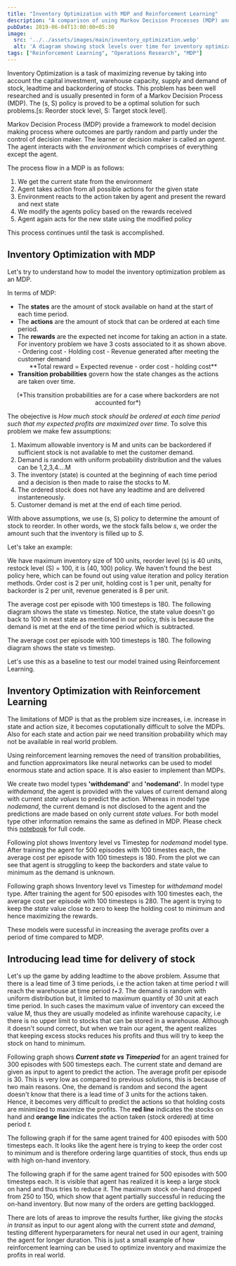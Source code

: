 ```yaml
---
title: "Inventory Optimization with MDP and Reinforcement Learning"
description: "A comparison of using Markov Decision Processes (MDP) and Reinforcement Learning to solve the classic inventory optimization problem."
pubDate: 2019-06-04T13:00:00+05:30
image:
  src: '../../assets/images/main/inventory_optimization.webp'
  alt: 'A diagram showing stock levels over time for inventory optimization.'
tags: ["Reinforcement Learning", "Operations Research", "MDP"]
---
```



Inventory Optimization is a task of maximizing revenue by taking into account the capital investment, warehouse capacity, supply and demand of stock, leadtime and backordering of stocks. This problem has been well researched and is usually presented in form of a Markov Decision Process (MDP). The (s, S) policy is proved to be a optimal solution for such problems.[s: Reorder stock level, S: Target stock level].

Markov Decision Process (MDP) provide a framework to model decision making process where outcomes are partly random and partly under the control of decision maker. The learner or decision maker is called an *agent*. The agent interacts with the *environment* which comprises of everything except the agent.

The process flow in a MDP is as follows:
1. We get the current state from the environment
2. Agent takes action from all possible actions for the given state
3. Environment reacts to the action taken by agent and present the reward and next state
4. We modify the agents policy based on the rewards received
5. Agent again acts for the new state using the modified policy

This process continues until the task is accomplished.

## Inventory Optimization with MDP

Let's try to understand how to model the inventory optimization problem as an MDP.

<BlogImage src={invoptEx1Img} alt="Inventory Problem Example" caption="Inventory Problem (Source: Andrew Schaefer, EWO Seminar PPT, Oct 2006)" />

In terms of MDP:
- The **states** are the amount of stock available on hand at the start of each time period.
- The **actions** are the amount of stock that can be ordered at each time period.
- The **rewards** are the expected net income for taking an action in a state. For inventory problem we have 3 costs associated to it as shown above.
       - Ordering cost
       - Holding cost
       - Revenue generated after meeting the customer demand
  <Center>**Total reward = Expected revenue - order cost - holding cost**</Center>
- **Transition probabilities** govern how the state changes as the actions are taken over time.

<BlogImage src={invopttransprob} alt="Transition probabilites for inventory problem"/>
<Center>(*This transition probabilities are for a case where backorders are not accounted for*)</Center>

The obejective is *How much stock should be ordered at each time period such that my expected profits are maximized over time*. To solve this problem we make few assumptions:

1. Maximum allowable inventory is M and units can be backordered if sufficient stock is not available to met the customer demand.
2. Demand is random with uniform probability distribution and the values can be 1,2,3,4....M
3. The inventory (state) is counted at the beginning of each time period and a decision is then made to raise the stocks to M.
4. The ordered stock does not have any leadtime and are delivered instanteneously.
5. Customer demand is met at the end of each time period.

With above assumptions, we use (s, S) policy to determine the amount of stock to reorder. In other words, we the stock falls below *s*, we order the amount such that the inventory is filled up to *S*.

Let's take an example:

<DownloadLink href="/files/invopt-mdp.html" text="View MDP Notebook" />

We have maximum inventory size of 100 units, reorder level (s) is 40 units, restock level (S) = 100, it is (40, 100) policy. We haven't found the best policy here, which can be found out using value iteration and policy iteration methods. Order cost is 2 per unit, holding cost is 1 per unit, penalty for backorder is 2 per unit, revenue generated is 8 per unit.

The average cost per episode with 100 timesteps is 180. The following diagram shows the state vs timestep. Notice, the state value doesn't go back to 100 in next state as mentioned in our policy, this is because the demand is met at the end of the time period which is subtracted.

The average cost per episode with 100 timesteps is 180. The following diagram shows the state vs timestep.

<BlogImage src={invoptMdpImg} alt="State vs Timestep for MDP solution" />

Let's use this as a baseline to test our model trained using Reinforcement Learning.

## Inventory Optimization with Reinforcement Learning

<DownloadLink href="/files/invopt-rl1.html" text="View RL Notebook" />

The limitations of MDP is that as the problem size increases, i.e. increase in state and action size, it becomes coputationally difficult to solve the MDPs. Also for each state and action pair we need transition probability which may not be available in real world problem.

Using reinforcement learning removes the need of transition probabilities, and function approximators like neural networks can be used to model enormous state and action space. It is also easier to implement than MDPs.

We create two model types __'withdemand'__ and __'nodemand'__. In model type *withdemand*, the agent is provided with the values of current demand along with current *state values* to predict the action. Whereas in model type *nodemand*, the current demand is not disclosed to the agent and the predictions are made based on only current *state values*. For both model type other information remains the same as defined in MDP. Please check this [notebook](/files/invopt-rl1.html) for full code.

Following plot shows Inventory level vs Timestep for *nodemand* model type. After training the agent for 500 episodes with 100 timestes each, the average cost per episode with 100 timesteps is 180. From the plot we can see that agent is struggling to keep the backorders and state value to minimum as the demand is unknown.

<BlogImage src={invoptNodemandImg} alt="Inventory vs Timestep for RL model with no demand info" caption="Model: nodemand" />

Following graph shows Inventory level vs Timestep for *withdemand* model type. After training the agent for 500 episodes with 100 timestes each, the average cost per episode with 100 timesteps is 280. The agent is trying to keep the *state* value close to zero to keep the holding cost to minimum and hence maximizing the rewards.

<BlogImage src={invoptWithdemandImg} alt="Inventory vs Timestep for RL model with demand info" caption="Model: withdemand" />

These models were sucessful in increasing the average profits over a period of time compared to MDP.

## Introducing lead time for delivery of stock

<DownloadLink href="/files/invopt-rl_leadtime.html" text="View RL with leadtime Notebook" />

Let's up the game by adding leadtime to the above problem. Assume that there is a lead time of 3 time periods, i.e the action taken at time period *t* will reach the warehouse at time period *t+3*. The demand is random with uniform distribution but, it limited to maximum quantity of 30 unit at each time period. In such cases the maximum value of inventory can exceed the value M, thus they are usually modeled as infinite warehouse capacity, i.e there is no upper limit to stocks that can be stored in a warehouse. Although it doesn't sound correct, but when we train our agent, the agent realizes that keeping excess stocks reduces his profits and thus will try to keep the stock on hand to minimum.

Following graph shows __*Current state vs Timeperiod*__ for an agent trained for 300 episodes with 500 timesteps each. The current state and demand are given as input to agent to predict the action. The average profit per episode is 30. This is very low as compared to previous solutions, this is because of two main reasons. One, the demand is random and second the agent doesn't know that there is a lead time of 3 units for the actions taken. Hence, it becomes very difficult to predict the actions so that holding costs are minimized to maximize the profits. The __red line__ indicates the stocks on hand and __orange line__ indicates the action taken (stock ordered) at time period *t*.
<BlogImage src={invoptrlleadtime3} alt="" />

The following graph if for the same agent trained for 400 episodes with 500 timesteps each. It looks like the agent here is trying to keep the order cost to minimum and is therefore ordering large quantities of stock, thus ends up with high on-hand inventory.
<BlogImage src={invoptrlleadtime2} alt="" />

The following graph if for the same agent trained for 500 episodes with 500 timesteps each. It is visible that agent has realized it is keep a large stock on hand and thus tries to reduce it. The maximum stock on-hand dropped from 250 to 150, which show that agent partially successful in reducing the on-hand inventory. But now many of the orders are getting backlogged.
<BlogImage src={invoptrlleadtime1} alt="" />

There are lots of areas to improve the results further, like giving the *stocks in transit* as input to our agent along with the current *state* and *demand*, testing different hyperparameters for neural net used in our agent, training the agent for longer duration.
This is just a small example of how reinforcement learning can be used to optimize inventory and maximize the profits in real world.
